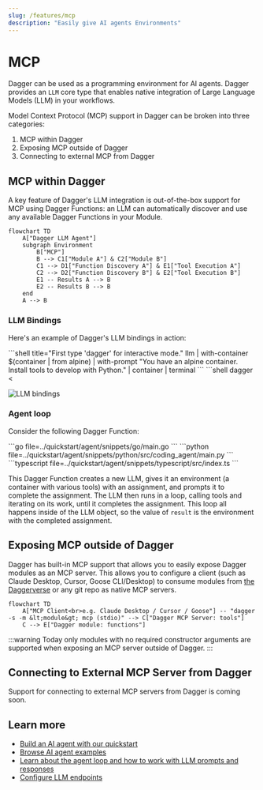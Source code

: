 ```yaml
---
slug: /features/mcp
description: "Easily give AI agents Environments"
---
```


# MCP

Dagger can be used as a programming environment for AI agents. Dagger provides an `LLM` core type that enables native integration of Large Language Models (LLM) in your workflows.

Model Context Protocol (MCP) support in Dagger can be broken into three categories:

1. MCP within Dagger
2. Exposing MCP outside of Dagger
3. Connecting to external MCP from Dagger

## MCP within Dagger

A key feature of Dagger's LLM integration is out-of-the-box support for MCP using Dagger Functions: an LLM can automatically discover and use any available Dagger Functions in your Module.

```mermaid
flowchart TD
    A["Dagger LLM Agent"]
    subgraph Environment
        B["MCP"]
        B --> C1["Module A"] & C2["Module B"]
        C1 --> D1["Function Discovery A"] & E1["Tool Execution A"]
        C2 --> D2["Function Discovery B"] & E2["Tool Execution B"]
        E1 -- Results A --> B
        E2 -- Results B --> B
    end
    A --> B
```

### LLM Bindings

Here's an example of Dagger's LLM bindings in action:

<Tabs groupId="shell">

<TabItem value="Dagger Shell">
```shell title="First type 'dagger' for interactive mode."
llm | with-container $(container | from alpine) | with-prompt "You have an alpine container. Install tools to develop with Python." | container | terminal
```
</TabItem>

<TabItem value="System shell">
```shell
dagger <<EOF
llm |
  with-container \$(container | from alpine) |
  with-prompt "You have an alpine container. Install tools to develop with Python." |
  container |
  terminal
EOF
```
</TabItem>

</Tabs>

![LLM bindings](/img/current_docs/features/llm-api.gif)


### Agent loop

Consider the following Dagger Function:

<Tabs groupId="language">
<TabItem value="Go">
```go file=../quickstart/agent/snippets/go/main.go
```
</TabItem>
<TabItem value="Python">
```python file=../quickstart/agent/snippets/python/src/coding_agent/main.py
```
</TabItem>
<TabItem value="TypeScript">
```typescript file=../quickstart/agent/snippets/typescript/src/index.ts
```
</TabItem>
</Tabs>

This Dagger Function creates a new LLM, gives it an environment (a container with various tools) with an assignment, and prompts it to complete the assignment. The LLM then runs in a loop, calling tools and iterating on its work, until it completes the assignment. This loop all happens inside of the LLM object, so the value of `result` is the environment with the completed assignment.


## Exposing MCP outside of Dagger

Dagger has built-in MCP support that allows you to easily expose Dagger modules as an MCP server. This allows you to configure a client (such as Claude Desktop, Cursor, Goose CLI/Desktop) to consume modules from [the Daggerverse](https://daggerverse.dev) or any git repo as native MCP servers.

```mermaid
flowchart TD
    A["MCP Client<br>e.g. Claude Desktop / Cursor / Goose"] -- "dagger -s -m &lt;module&gt; mcp (stdio)" --> C["Dagger MCP Server: tools"]
    C --> E["Dagger module: functions"]
```

:::warning
Today only modules with no required constructor arguments are supported when exposing an MCP server outside of Dagger.
:::

## Connecting to External MCP Server from Dagger

Support for connecting to external MCP servers from Dagger is coming soon.

## Learn more

- [Build an AI agent with our quickstart](../quickstart/agent/index.mdx)
- [Browse AI agent examples](../examples.mdx#ai-agent-examples)
- [Learn about the agent loop and how to work with LLM prompts and responses](../api/llm.mdx)
- [Configure LLM endpoints](../configuration/llm.mdx)
